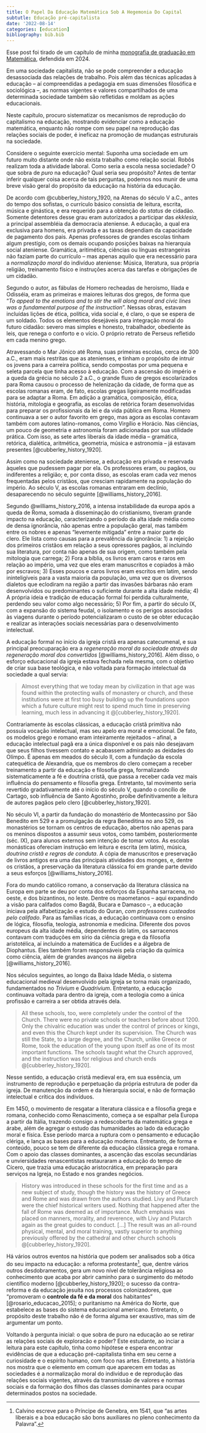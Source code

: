 ```yaml
---
title: O Papel Da Educação Matemática Sob A Hegemonia Do Capital
subtutle: Educação pré-capitalista
date: '2022-08-14'
categories: [education]
bibliography: bib.bib
---
```


::: {.callout-note}
Esse post foi tirado de um capítulo de minha [monografia de graduação em Matemática](https://repositorio.ifes.edu.br/handle/123456789/6060), defendida em 2024.
:::

Em uma sociedade capitalista, não se pode compreender a educação desassociada das relações de trabalho. Pois além das técnicas aplicadas à educação -- aí compreendidas a pedagogia em suas dimensões filosófica e sociológica --, as normas vigentes e valores compartilhados de uma determinada sociedade também são refletidas e moldam as ações educacionais.

Neste capítulo, procuro sistematizar os mecanismos de reprodução do capitalismo na educação, mostrando evidenciar como a educação matemática, enquanto não rompe com seu papel na reprodução das relações sociais de poder, é ineficaz na promoção de mudanças estruturais na sociedade.

Considere o seguinte exercício mental: Suponha uma sociedade em um futuro muito distante onde não exista trabalho como relação social. Robôs realizam toda a atividade laboral. Como seria a escola nessa sociedade? O que sobra de *puro* na educação? Qual seria seu propósito? Antes de tentar inferir qualquer coisa acerca de tais perguntas, podemos nos munir de uma breve visão geral do propósito da educação na história da educação.

De acordo com @cubberley_history_1920, na Atenas do século V a.C., antes do tempo dos sofistas, o currículo básico consistia de leitura, escrita, música e ginástica, e era requerido para a obtenção do *status* de cidadão. Somente detentores desse grau eram autorizados a participar das *ekklesia*, a principal assembléia da democracia ateniense. A educação, a qual era exclusiva para homens, era privada e as taxas dependiam da capacidade de pagamento dos pais. Apenas professores de grandes escolas tinham algum prestígio, com os demais ocupando posições baixas na hierarquia social ateniense. Gramática, aritimética, ciências ou línguas estrangeiras não faziam parte do currículo -- mas apenas aquilo que era necessário para a *normalização moral* do indivíduo ateniense: Música, literatura, sua própria religião, treinamento físico e instruções acerca das tarefas e obrigações de um cidadão.

Segundo o autor, as fábulas de Homero recheadas de heroismo, Ilíada e Odisséia, eram as primeiras e maiores leituras dos gregos, de forma que "_To appeal to the emotions and to stir the will along moral and civic lines was a fundamental purpose of the instruction_". Nessas obras, estavam incluídas lições de ética, política, vida social e, é claro, o que se espera de um soldado. Todos os elementos desejáveis para integração moral do futuro cidadão: severo mas simples e honesto, trabalhador, obediente às leis, que renega o conforto e o vício. O próprio retrato de Perseus refletido em cada menino grego.

Atravessando o Mar Jônico até Roma, suas primeiras escolas, cerca de 300 a.C., eram mais restritas que as atenienses, e tinham o propósito de intruir os jovens para a carreira política, sendo compostas por uma pequena e seleta parcela que tinha acesso à educação. Com a ascensão do império e a queda da grécia no século 2 a.C., o grande fluxo de gregos escolarizados para Roma causou o processo de helenização da cidade, de forma que as escolas romanas eram, de fato, escolas gregas ligeiramente modificadas para se adaptar a Roma. Em adição a gramática, composição, ética, história, mitologia e geografia, as escolas de retórica foram desenvolvidas para preparar os profissionais da lei e da vida pública em Roma. Homero continuava a ser o autor favorito em grego, mas agora as escolas contavam também com autores latino-romanos, como Virgílio e Horácio. Nas ciências, um pouco de geometria e astronomia foram adicionadas por sua utilidade prática. Com isso, as sete artes liberais da idade média -- gramática, retórica, dialética, aritmética, geometria, música e astronomia -- já estavam presentes [@cubberley_history_1920].

Assim como na sociedade ateniense, a educação era privada e reservada àqueles que pudessem pagar por 
ela. Os professores eram, ou pagãos, ou indiferentes a religião; e, por conta disso, as escolas eram cada vez menos frequentadas pelos cristãos, que cresciam rapidamente na população do império. Ao século V, as escolas romanas entraram em declínio, desaparecendo no século seguinte [@williams_history_2016].

Segundo @williams_history_2016, a intensa instabilidade da europa após a queda de Roma, somada à disseminação do cristianismo, tiveram grande impacto na educação, caracterizando o período da alta idade média como de densa ignorância, não apenas entre a população geral, mas também entre os nobres e apenas "levemente mitigada" entre a maior parte do clero. Ele lista como causas para a prevalência da ignorância: 1) a rejeição dos primeiros cristãos em relação a seus opressores pagãos, aí incluindo sua literatura, por conta não apenas de sua origem, como também pela mitologia que carrega; 2) Fora a bíblia, os livros eram caros e raros em relação ao império, uma vez que eles eram manuscritos e copiados à mão por escravos; 3) Esses poucos e caros livros eram escritos em latim, sendo ininteligíveis para a vasta maioria da população, uma vez que os diversos dialetos que eclodiram na região a partir das invasões bárbaras não eram desenvolvidos ou predominantes o suficiente durante a alta idade média; 4) A própria ideia e tradição de educação formal foi perdida culturalmente, perdendo seu valor como algo necessário; 5) Por fim, a partir do século IX, com a expansão do sistema feudal, o isolamento e os perigos associados às viagens durante o período potencializaram o custo de se obter educação e realizar as interações sociais necessárias para o desenvolvimento intelectual.

A educação formal no início da igreja cristã era apenas catecumenal, e sua principal preocuparação era a _regeneração moral da sociedade através da regeneração moral dos convertidos_ [@williams_history_2016]. Além disso, o esforço educacional da igreja estava fechada nela mesma, com o objetivo de criar sua base teológica, e não voltada para formação intelectual da sociedade a qual servia:

>Almost everything that we today mean by civilization in that age was found within the protecting walls of monastery or church, and these institutions were at first too busy building up the foundations upon which a future culture might rest to spend much time in preserving learning, much less in advancing it @[cubberley_history_1920].

Contrariamente às escolas clássicas, a educação cristã primitiva não possuía vocação intelectual, mas seu apelo era moral e emocional. De fato, os modelos grego e romano eram inteiramente rejeitados -- afinal, a educação intelectual pagã era a única disponível e os pais não desejavam que seus filhos tivessem contato e acabassem admirando as deidades do Olímpo. É apenas em meados do século II, com a fundação da escola catequética de Alexandria, que os membros do clero começam a receber treinamento a partir da educação e filosofia grega, formalizando sistematicamente a fé e doutrina cristã, que passa a receber cada vez mais influência do pensamento e filosofia grega. Entretanto, tal movimento seria revertido gradativamente até o início do século V, quando o concílio de Cartago, sob influência de Santo Agostinho, proíbe definitivamente a leitura de autores pagãos pelo clero [@cubberley_history_1920].

No século VI, a partir da fundação do monastério de Montecassino por São Benedito em 529 e a promulgação da regra Beneditina no ano 529, os monastérios se tornam os centros de educação, abertos não apenas para os meninos dispostos a assumir seus votos, como também, posteriormente (séc. IX), para alunos externos sem intenção de tomar votos. As escolas monásticas ofereciam instrução em leitura e escrita (em latim), música, _doutrina cristã e regras de conduta_. A cópia de manuscritos e preservação de livros antigos era uma das principais atividades dos monges, e, dentre os cristãos, a preservação da literatura clássica foi em grande parte devido a seus esforços [@williams_history_2016].

Fora do mundo católico romano, a conservação da literatura clássica na Europa em parte se deu por conta dos esforços da Espanha sarracena, no oeste, e dos bizantinos, no leste. Dentre os maometanos -- aqui expandindo a visão para califados como Bagdá, Bucara e Damasco --, a educação iniciava pela alfabetização e estudo do Quran, _com professores custeados pelo califado_. Para as famílias ricas, a educação continuava com o ensino de lógica, filosofia, teologia, astronomia e medicina. Diferente dos povos europeus da alta idade média, dependentes do latim, os sarracenos contavam com traduções em sírio da ciência grega e da filosofia aristotélica, aí incluindo a matemática de Euclides e a álgebra de Diophantus. Eles também foram responsáveis pela criação da química como ciência, além de grandes avanços na álgebra [@williams_history_2016].

Nos séculos seguintes, ao longo da Baixa Idade Média, o sistema educacional medieval desenvolvido pela igreja se torna mais organizado, fundamentados no _Trivium_ e _Quadrivium_. Entretanto, a educação continuava voltada para dentro da igreja, com a teologia como a única profissão e carreira a ser obtida através dela.

>All these schools, too, were completely under the control of the Church. There were no private schools or teachers before about 1200. Only the chivalric education was under the control of princes or kings, and even this the Church kept under its supervision. The Church was still the State, to a large degree, and the Church, unlike Greece or Rome, took the education of the young upon itself as one of its most important functions. The schools taught what the Church approved, and the instruction was for religious and church ends @[cubberley_history_1920].

Nesse sentido, a educação cristã medieval era, em sua essência, um instrumento de reprodução e perpetuação da própria estrutura de poder da igreja. De manutenção da ordem e da hierarquia social, e não de formação intelectual e crítica dos indivíduos.

Em 1450, o movimento de resgatar a literatura clássica e a filosofia grega e romana, conhecido como Renascimento, começa a se espalhar pela Europa a partir da Itália, trazendo consigo a redescoberta da matemática grega e árabe, além de agregar o estudo das humanidades ao lado da educação moral e física. Esse período marca a ruptura com o pensamento e educação clériga, e lança as bases para a educação moderna. Entretanto, de forma e conteúdo, pouco se tem de diferente da educação clássica grega e romana. Com o apoio das classes dominantes, a ascenção das escolas secundárias e unviersidades renascentistas restauraram a educação do tempo de Cícero, que trazia uma educação aristocrática, em preparação para serviços na Igreja, no Estado e nos grandes negócios.

>History was introduced in these schools for the first time and as a new subject of study, though the history was the history of Greece and Rome and was drawn from the authors studied. Livy and Plutarch were the chief historical writers used. Nothing that happened after the fall of Rome was deemed as of importance. Much emphasis was placed on manners, morality, and reverence, with Livy and Plutarch again as the great guides to conduct. $[...]$ The result was an all-round physical, mental, and moral training, vastly superior to anything previously offered by the cathedral and other church schools @[cubberley_history_1920].

Há vários outros eventos na história que podem ser analisados sob a ótica do seu impacto na educação: a reforma protestante^[Calvino escreve para o Príncipe de Genebra, em 1541, que "as artes liberais e a boa educação são bons auxiliares no pleno conhecimento da Palavra".], que, dentre vários outros desdobramentos, gera um novo nível de tolerância religiosa ao conhecimento que acaba por abrir caminho para o surgimento do método científico moderno [@cubberley_history_1920]; o sucesso da contra-reforma e da educação jesuíta nos processos colonizadores, que "promoveram o **controle da fé e da moral** dos habitantes" [@rosario_educacao_2015]; o puritanismo na América do Norte, que estabelece as bases do sistema educacional americano. Entretanto, o propósito deste trabalho não é de forma alguma ser exaustivo, mas sim de argumentar um ponto.

Voltando à pergunta inicial: o que sobra de puro na educação ao se retirar as relações sociais de exploracão e poder? Este estudante, ao inciar a leitura para este capítulo, tinha como hipótese e espera encontrar evidências de que a educação pré-capitalista tinha em seu cerne a curiosidade e o espírito humano, com foco nas artes. Entretanto, a história nos mostra que o elemento em comum que aparecem em todas as sociedades é a normalização moral do indivíduo e de reprodução das relações sociais vigentes, através da transmissão de valores e normas sociais e da formação dos filhos das classes dominantes para ocupar determinados postos na sociedade.
